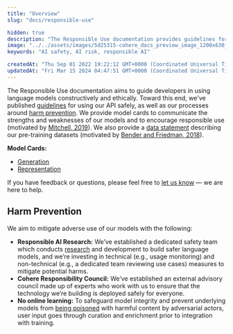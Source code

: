 ```yaml
---
title: "Overview"
slug: "docs/responsible-use"

hidden: true 
description: "The Responsible Use documentation provides guidelines for developers to use language models ethically and constructively, including model cards to communicate strengths and weaknesses, a data statement, and measures for harm prevention such as a dedicated safety team and external advisory council."
image: "../../assets/images/5d25315-cohere_docs_preview_image_1200x630_copy.jpg"  
keywords: "AI safety, AI risk, responsible AI"

createdAt: "Thu Sep 01 2022 19:22:12 GMT+0000 (Coordinated Universal Time)"
updatedAt: "Fri Mar 15 2024 04:47:51 GMT+0000 (Coordinated Universal Time)"
---
```

The Responsible Use documentation aims to guide developers in using language models constructively and ethically. Toward this end, we've published [guidelines](/docs/usage-guidelines) for using our API safely, as well as our processes around [harm prevention](#harm-prevention). We provide model cards to communicate the strengths and weaknesses of our models and to encourage responsible use (motivated by [Mitchell, 2019](https://arxiv.org/pdf/1810.03993.pdf)). We also provide a [data statement](/data-statement) describing our pre-training datasets (motivated by [Bender and Friedman, 2018](https://www.aclweb.org/anthology/Q18-1041/)).

**Model Cards:**

- [Generation](/docs/generation-benchmarks)
- [Representation](/docs/representation-benchmarks)

If you have feedback or questions, please feel free to [let us know](mailto:responsibility@cohere.ai) — we are here to help.

## Harm Prevention

We aim to mitigate adverse use of our models with the following:

- **Responsible AI Research:** We’ve established a dedicated safety team which conducts [research](https://arxiv.org/abs/2108.07790) and development to build safer language models, and we’re investing in technical (e.g., usage monitoring) and non-technical (e.g., a dedicated team reviewing use cases) measures to mitigate potential harms.
- **Cohere Responsibility Council:** We’ve established an external advisory council made up of experts who work with us to ensure that the technology we’re building is deployed safely for everyone.
- **No online learning:** To safeguard model integrity and prevent underlying models from [being poisoned](https://www.theverge.com/2016/3/24/11297050/tay-microsoft-chatbot-racist) with harmful content by adversarial actors, user input goes through curation and enrichment prior to integration with training.
